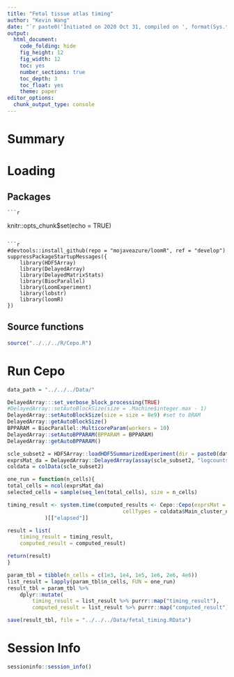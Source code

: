 ```yaml
---
title: "Fetal tissue atlas timing"
author: "Kevin Wang"
date: "`r paste0('Initiated on 2020 Oct 31, compiled on ', format(Sys.time(), '%Y %b %d'))`"
output:
  html_document:
    code_folding: hide
    fig_height: 12
    fig_width: 12
    toc: yes
    number_sections: true
    toc_depth: 3
    toc_float: yes
    theme: paper
editor_options: 
  chunk_output_type: console
---
```


# Summary

# Loading 

## Packages
    ```r
knitr::opts_chunk$set(echo = TRUE)
```

```r
#devtools::install_github(repo = "mojaveazure/loomR", ref = "develop")
suppressPackageStartupMessages({
    library(HDF5Array)
    library(DelayedArray)
    library(DelayedMatrixStats)
    library(BiocParallel)
    library(LoomExperiment)
    library(lobstr)
    library(loomR)
})
```

## Source functions
```r
source("../../../R/Cepo.R") 
```

# Run Cepo
```r
data_path = "../../../Data/"

DelayedArray:::set_verbose_block_processing(TRUE)
#DelayedArray::setAutoBlockSize(size = .Machine$integer.max - 1)
DelayedArray::setAutoBlockSize(size = size = 8e9) #set to 8RAM
DelayedArray::getAutoBlockSize()
BPPARAM = BiocParallel::MulticoreParam(workers = 10)
DelayedArray::setAutoBPPARAM(BPPARAM = BPPARAM)
DelayedArray::getAutoBPPARAM()

scle_subset2 = HDF5Array::loadHDF5SummarizedExperiment(dir = paste0(data_path, "protein_coding_subset_normalised.h5"))
exprsMat_da = DelayedArray::DelayedArray(assay(scle_subset2, "logcounts"))
coldata = colData(scle_subset2)

one_run = function(n_cells){
total_cells = ncol(exprsMat_da)
selected_cells = sample(seq_len(total_cells), size = n_cells)

timing_result <- system.time(computed_results <- Cepo::Cepo(exprsMat = exprsMat_da[, selected_cells], 
                                     cellTypes = coldata$Main_cluster_name[selected_cells])
            )[["elapsed"]]

result = list(
    timing_result = timing_result,
    computed_result = computed_result)

return(result)
}

param_tbl = tibble(n_cells = c(1e3, 1e4, 1e5, 1e6, 2e6, 4e6))
list_result = lapply(param_tbl$n_cells, FUN = one_run)
result_tbl = param_tbl %>% 
    dplyr::mutate(
        timing_result = list_result %>% purrr::map("timing_result"),
        computed_result = list_result %>% purrr::map("computed_result"))

save(result_tbl, file = "../../../Data/fetal_timing.RData")
```

# Session Info
```r
sessioninfo::session_info()
```
